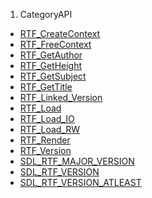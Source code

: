 # CategoryAPI

<!-- END CATEGORY DOCUMENTATION -->

<!-- DO NOT HAND-EDIT CATEGORY LISTS, THEY ARE AUTOGENERATED AND WILL BE OVERWRITTEN, BASED ON TAGS IN INDIVIDUAL PAGE FOOTERS. EDIT THOSE INSTEAD. -->
<!-- BEGIN CATEGORY LIST -->
* [[RTF_CreateContext]]
* [[RTF_FreeContext]]
* [[RTF_GetAuthor]]
* [[RTF_GetHeight]]
* [[RTF_GetSubject]]
* [[RTF_GetTitle]]
* [[RTF_Linked_Version]]
* [[RTF_Load]]
* [[RTF_Load_IO]]
* [[RTF_Load_RW]]
* [[RTF_Render]]
* [[RTF_Version]]
* [[SDL_RTF_MAJOR_VERSION]]
* [[SDL_RTF_VERSION]]
* [[SDL_RTF_VERSION_ATLEAST]]
<!-- END CATEGORY LIST -->
